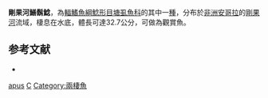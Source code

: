 {{Speciesbox
| genus = Channallabes
| species = apus
| authority = [[Günther|Günther]], 1873
| status = LC
| status_system = IUCN3.1
| synonyms = *''Gymnallabes apus''<br /><small>Günther, 1873</small>
}}

'''剛果河鱔鬍鯰'''，為[[輻鰭魚綱|輻鰭魚綱]][[鯰形目|鯰形目]][[塘虱魚科|塘虱魚科]]的其中一[[種|種]]，分布於[[非洲|非洲]][[安哥拉|安哥拉]]的[[剛果河|剛果河]]流域，棲息在水底，體長可達32.7公分，可做為觀賞魚。

==参考文献==
*{{FishBase_species|genus=Channallabes|species=apus|year=2011|month=12}}

{{Taxonbar}}

[[Category:鱔鬍鯰屬|apus]]
[[Category:1873年描述的魚類|C]]
[[Category:兩棲魚|Category:兩棲魚]]